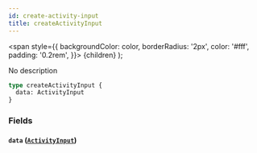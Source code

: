 ```yaml
---
id: create-activity-input
title: createActivityInput
---
```


<span
style={{
      backgroundColor: color,
      borderRadius: '2px',
      color: '#fff',
      padding: '0.2rem',
    }}>
{children}
</span>
);

No description

```graphql
type createActivityInput {
  data: ActivityInput
}
```

### Fields

#### `data` ([`ActivityInput`](/v1/inputs/activity-input))
